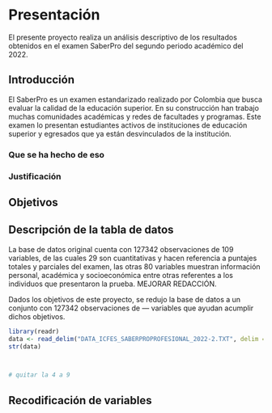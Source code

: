 # Presentación {.unnumbered}

El presente proyecto realiza un análisis descriptivo de los resultados obtenidos en el examen SaberPro del segundo periodo académico del 2022.

## Introducción

El SaberPro es un examen estandarizado realizado por Colombia que busca evaluar la calidad de la educación superior. En su construcción han trabajo muchas comunidades académicas y redes de facultades y programas. Este examen lo presentan estudiantes activos de instituciones de educación superior y egresados que ya están desvinculados de la institución. 

### Que se ha hecho de eso
### Justificación

## Objetivos



## Descripción de la tabla de datos

La base de datos original cuenta con 127342 observaciones de 109 variables, de las cuales 29 son cuantitativas y hacen referencia a puntajes totales y parciales del examen, las otras 80 variables muestran información personal, académica y socioeconómica entre otras referentes a los individuos que presentaron la prueba. MEJORAR REDACCIÓN.

Dados los objetivos de este proyecto, se redujo la base de datos a un conjunto con 127342 observaciones de --- variables que ayudan acumplir dichos objetivos.

```r
library(readr)
data <- read_delim("DATA_ICFES_SABERPROPROFESIONAL_2022-2.TXT", delim = "¬", escape_double = FALSE, trim_ws = TRUE)
str(data)



# quitar la 4 a 9
```

## Recodificación de variables